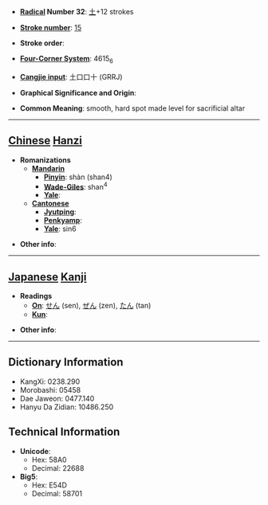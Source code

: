 * '''[[Wiktionary:Chinese radical index| Radical]] Number 32''': [[Wiktionary:Chinese radical index 土|土]]+12 strokes

* '''[[Wiktionary:Chinese total strokes index|Stroke number]]''': [[Wiktionary:Chinese total strokes index 15|15]]

* '''Stroke order''': 

* '''[[Wiktionary:Chinese four corner index|Four-Corner System]]''': 4615<sub>6</sub>

* '''[[Wiktionary:Chinese Cangjie index|Cangjie input]]''': 土口口十 (GRRJ)

* '''Graphical Significance and Origin''': 

* '''Common Meaning''': smooth, hard spot made level for sacrificial altar

----

== [[Chinese]] [[Hanzi]] ==

* '''Romanizations'''
** '''[[Mandarin]]'''
*** '''[[Pinyin]]''': shàn (shan4)
*** '''[[Wade-Giles]]''': shan<sup>4</sup>
*** '''[[Yale]]''': 
** '''[[Cantonese]]'''
*** '''[[Jyutping]]''':
*** '''[[Penkyamp]]''': 
*** '''[[Yale]]''': sin6

* '''Other info''': 

----

== [[Japanese]] [[Kanji]] ==

* '''Readings'''
** '''[[On]]''': [[せん]] (sen), [[ぜん]] (zen), [[たん]] (tan)
** '''[[Kun]]''': 

* '''Other info''':  

----

== Dictionary Information ==

* KangXi: 0238.290
* Morobashi: 05458
* Dae Jaweon: 0477.140
* Hanyu Da Zidian: 10486.250

== Technical Information ==

* '''Unicode''':
** Hex: 58A0
** Decimal: 22688
* '''Big5''':
** Hex: E54D
** Decimal: 58701